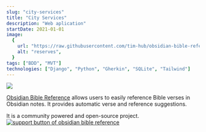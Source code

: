 ```yaml
---
slug: "city-services"
title: "City Services"
description: "Web aplication"
startDate: 2021-01-01
image:
  {
    url: "https://raw.githubusercontent.com/tim-hub/obsidian-bible-reference/master/docs/obsidian-bible-reference-demo.gif",
    alt: "reserves",
  }
tags: ["BDD", "MVT"]
technologies: ["Django", "Python", "Gherkin", "SQLite", "Tailwind"]
---
```


![](https://raw.githubusercontent.com/tim-hub/obsidian-bible-reference/master/docs/obsidian-bible-reference-demo.gif)

[Obsidian Bible Reference](https://github.com/tim-hub/obsidian-bible-reference) allows users to easily reference Bible verses in Obsidian notes. It provides automatic verse and reference suggestions.

It is a community powered and open-source project. [![support button of obsidian bible reference](https://img.shields.io/static/v1?label=Sponsor&message=%E2%9D%A4&logo=GitHub&color=%23fe8e86)](https://github.com/sponsors/tim-hub)
